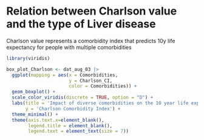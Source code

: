 # Relation between Charlson value and the type of Liver disease

Charlson value represents a comorbidity index that predicts 10y life expectancy 
for people with multiple comorbidities


```r
library(viridis)

box_plot_Charlson <- dat_aug_03 |> 
  ggplot(mapping = aes(x = Comorbidities,
                       y = Charlson_CI, 
                       color = Comorbidities)) +
  geom_boxplot() +
  scale_color_viridis(discrete = TRUE, option = "D") +
  labs(title = 'Impact of diverse comorbidities on the 10 year life expectancy of patients',
       y = 'Charlson Comorbidity Index') +
  theme_minimal() +
  theme(axis.text.x=element_blank(), 
        legend.title = element_blank(), 
        legend.text = element_text(size = 7))

```

